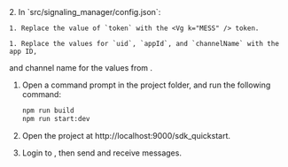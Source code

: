 <PlatformWrapper platform="web">
2. In `src/signaling_manager/config.json`:

    1. Replace the value of `token` with the <Vg k="MESS" /> token.

    1. Replace the values for `uid`, `appId`, and `channelName` with the app ID,
  and channel name for the values from <Link target="_blank" to="{{global.AGORA_CONSOLE_URL}}"><Vg k="CONSOLE" /></Link>.

1. Open a command prompt in the project folder, and run the following command:

    ``` bash
    npm run build
    npm run start:dev
    ```

1. Open the project at http://localhost:9000/sdk_quickstart.

1. Login to <Vg k="MESS" />, then send and receive messages.

</PlatformWrapper>